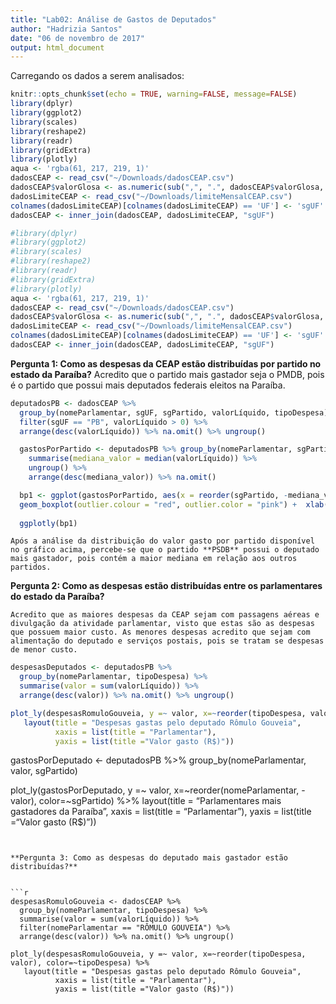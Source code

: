 ```yaml
---
title: "Lab02: Análise de Gastos de Deputados"
author: "Hadrizia Santos"
date: "06 de novembro de 2017"
output: html_document
---
```


Carregando os dados a serem analisados:
```r
knitr::opts_chunk$set(echo = TRUE, warning=FALSE, message=FALSE)
library(dplyr)
library(ggplot2)
library(scales)
library(reshape2)
library(readr)
library(gridExtra)
library(plotly)
aqua <- 'rgba(61, 217, 219, 1)'
dadosCEAP <- read_csv("~/Downloads/dadosCEAP.csv")
dadosCEAP$valorGlosa <- as.numeric(sub(",", ".", dadosCEAP$valorGlosa, fixed = TRUE)) 
dadosLimiteCEAP <- read_csv("~/Downloads/limiteMensalCEAP.csv")
colnames(dadosLimiteCEAP)[colnames(dadosLimiteCEAP) == 'UF'] <- 'sgUF'
dadosCEAP <- inner_join(dadosCEAP, dadosLimiteCEAP, "sgUF")

```

```r
#library(dplyr)
#library(ggplot2)
#library(scales)
#library(reshape2)
#library(readr)
#library(gridExtra)
#library(plotly)
aqua <- 'rgba(61, 217, 219, 1)'
dadosCEAP <- read_csv("~/Downloads/dadosCEAP.csv")
dadosCEAP$valorGlosa <- as.numeric(sub(",", ".", dadosCEAP$valorGlosa, fixed = TRUE))
dadosLimiteCEAP <- read_csv("~/Downloads/limiteMensalCEAP.csv")
colnames(dadosLimiteCEAP)[colnames(dadosLimiteCEAP) == 'UF'] <- 'sgUF'
dadosCEAP <- inner_join(dadosCEAP, dadosLimiteCEAP, "sgUF")
```

**Pergunta 1: Como as despesas da CEAP estão distribuídas por partido no estado da Paraíba?**
  Acredito que o partido mais gastador seja o PMDB, pois é o partido que possui mais deputados federais eleitos na Paraíba.

```r
deputadosPB <- dadosCEAP %>% 
  group_by(nomeParlamentar, sgUF, sgPartido, valorLíquido, tipoDespesa) %>%
  filter(sgUF == "PB", valorLíquido > 0) %>%
  arrange(desc(valorLíquido)) %>% na.omit() %>% ungroup()
```

```r
  gastosPorPartido <- deputadosPB %>% group_by(nomeParlamentar, sgPartido) %>%
    summarise(mediana_valor = median(valorLíquido)) %>%
    ungroup() %>%
    arrange(desc(mediana_valor)) %>% na.omit()

  bp1 <- ggplot(gastosPorPartido, aes(x = reorder(sgPartido, -mediana_valor), y = mediana_valor), fill=sgPartido) +
  geom_boxplot(outlier.colour = "red", outlier.color = "pink") +  xlab("Estado") + ylab("Uso") + ggtitle("Distribuição das despesas por partido na Paraíba") + theme_bw() + ylim(0, 800)
  
  ggplotly(bp1)
```

    Após a análise da distribuição do valor gasto por partido disponível no gráfico acima, percebe-se que o partido **PSDB** possui o deputado mais gastador, pois contém a maior mediana em relação aos outros partidos. 

**Pergunta 2: Como as despesas estão distribuídas entre os parlamentares do estado da Paraíba?**

    Acredito que as maiores despesas da CEAP sejam com passagens aéreas e divulgação da atividade parlamentar, visto que estas são as despesas que possuem maior custo. As menores despesas acredito que sejam com alimentação do deputado e serviços postais, pois se tratam se despesas de menor custo.
    
    
  
```r
despesasDeputados <- deputadosPB %>% 
  group_by(nomeParlamentar, tipoDespesa) %>%
  summarise(valor = sum(valorLíquido)) %>% 
  arrange(desc(valor)) %>% na.omit() %>% ungroup()

plot_ly(despesasRomuloGouveia, y =~ valor, x=~reorder(tipoDespesa, valor), color=~tipoDespesa) %>%
   layout(title = "Despesas gastas pelo deputado Rômulo Gouveia",
          xaxis = list(title = "Parlamentar"),
          yaxis = list(title ="Valor gasto (R$)"))
```

 gastosPorDeputado <- deputadosPB %>% group_by(nomeParlamentar, valor, sgPartido) 

  plot_ly(gastosPorDeputado, y =~ valor, x=~reorder(nomeParlamentar, -valor), color=~sgPartido) %>%
   layout(title = "Parlamentares mais gastadores da Paraíba",
          xaxis = list(title = "Parlamentar"),
          yaxis = list(title ="Valor gasto (R$)"))
```

  
**Pergunta 3: Como as despesas do deputado mais gastador estão distribuídas?**
    

```r
despesasRomuloGouveia <- dadosCEAP %>% 
  group_by(nomeParlamentar, tipoDespesa) %>%
  summarise(valor = sum(valorLíquido)) %>% 
  filter(nomeParlamentar == "RÔMULO GOUVEIA") %>%
  arrange(desc(valor)) %>% na.omit() %>% ungroup()

plot_ly(despesasRomuloGouveia, y =~ valor, x=~reorder(tipoDespesa, valor), color=~tipoDespesa) %>%
   layout(title = "Despesas gastas pelo deputado Rômulo Gouveia",
          xaxis = list(title = "Parlamentar"),
          yaxis = list(title ="Valor gasto (R$)"))

```


